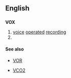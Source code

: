{{also|vox|VOx}}
==English==

==={{abbreviation-old|en}}===
'''VOX'''

# [[voice]] [[operated]] [[recording]]
# {{alternative spelling of|VOx|lang=en}}

====See also====
* [[VOR]]

* [[VCO2]]